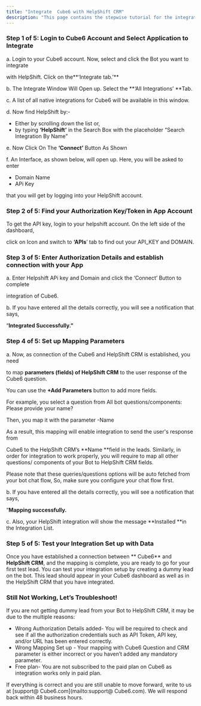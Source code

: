 ```yaml
---
title: "Integrate  Cube6 with HelpShift CRM"
description: "This page contains the stepwise tutorial for the integration with  Cube6"
---
```


### **Step 1 of 5: Login to  Cube6 Account and Select Application to Integrate**

a. Login to your  Cube6 account. Now, select and click the Bot you want to integrate

with HelpShift. Click on the**‘Integrate tab.’** 

b. The Integrate Window Will Open up. Select the **‘All Integrations’ **Tab.

c. A list of all native integrations for  Cube6 will be available in this window.

d. Now find HelpShift by:-

- Either by scrolling down the list or,
- by typing **‘HelpShift’** in the Search Box with the placeholder “Search Integration By Name”

e. Now Click On The **‘Connect’** Button As Shown

f. An Interface, as shown below, will open up. Here, you will be asked to enter

- Domain Name
- APi Key

that you will get by logging into your HelpShift account.

### **Step 2 of 5: Find your Authorization Key/Token in App Account**

To get the API key, login to your helpshift account. On the left side of the dashboard,

click on Icon  and switch to **‘APIs**’ tab to find out your API_KEY and DOMAIN.

### **Step 3 of 5: Enter Authorization Details and establish connection with your App**

a. Enter Helpshift APi key and Domain and click the ‘Connect’ Button to complete

integration of  Cube6.

b. If you have entered all the details correctly, you will see a notification that says,

“**Integrated Successfully.”**

### **Step 4 of 5: Set up Mapping Parameters**

a. Now, as connection of the  Cube6 and HelpShift CRM is established, you need

to map **parameters (fields) of HelpShift CRM** to the user response of the  Cube6 question.

You can use the **\+Add Parameters** button to add more fields.

For example, you select a question from All bot questions/components: Please provide your name?

Then, you map it with the parameter -Name

As a result, this mapping will enable integration to send the user's response from

 Cube6 to the HelpShift CRM’s **Name **field in the leads. Similarly, in order for integration to work properly, you will require to map all other questions/ components of your Bot to HelpShift CRM fields.

Please note that these queries/questions options will be auto fetched from your bot chat flow, So, make sure you configure your chat flow first.

b. If you have entered all the details correctly, you will see a notification that says,

“**Mapping successfully.**

c. Also, your HelpShift integration will show the message **Installed **in the Integration List.

### **Step 5 of 5: Test your Integration Set up with Data**

Once you have established a connection between ** Cube6** and **HelpShift CRM**, and the mapping is complete, you are ready to go for your first test lead. You can test your integration setup by creating a dummy lead on the bot. This lead should appear in your  Cube6 dashboard as well as in the HelpShift CRM that you have integrated.

### **Still Not Working, Let’s Troubleshoot\!**

If you are not getting dummy lead from your Bot to HelpShift CRM, it may be due to the multiple reasons:

- Wrong Authorization Details added- You will be required to check and see if all the authorization credentials such as API Token, API key, and/or URL has been entered correctly.
- Wrong Mapping Set up - Your mapping with  Cube6 Question and CRM parameter is either incorrect or you haven’t added any mandatory parameter.
- Free plan- You are not subscribed to the paid plan on  Cube6 as integration works only in paid plan.

If everything is correct and you are still unable to move forward, write to us at [support@ Cube6.com](mailto:support@ Cube6.com). We will respond back within 48 business hours.